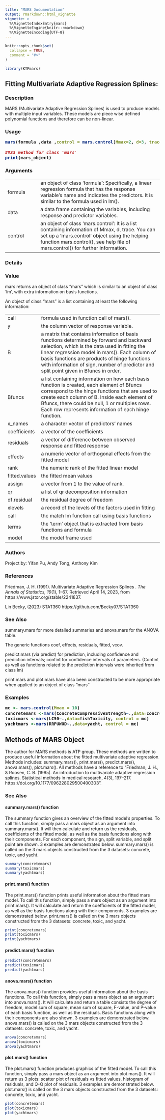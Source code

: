 ```yaml
---
title: "MARS Documentation"
output: rmarkdown::html_vignette
vignette: >
  %\VignetteIndexEntry{mars}
  %\VignetteEngine{knitr::rmarkdown}
  %\VignetteEncoding{UTF-8}
---
```


```r
knitr::opts_chunk$set(
  collapse = TRUE,
  comment = "#>"
)
```

```r
library(KTPmars)
```

<p>

<h2>Fitting Multivariate Adaptive Regression Splines:

<h3> Description </h2>
<p> MARS (Multivariate Adaptive Regression Splines) is used to produce models with multiple input variables. These models are piece wise defined polynomial functions and therefore can be non-linear.

<h3> Usage
```r
mars(formula ,data ,control = mars.control(Mmax=2, d=3, trace=FALSE))

##S3 method for class 'mars'
print(mars_object)
```
<h3> Arguments </h2>

|               |                                                   | 
| :-------------|:--------------------------------------------------| 
| formula     | an object of class 'formula': Specifically, a linear regression formula that has the response variable's name and indicates the predictors. It is similar to the formula used in lm(). | 
| data        | a data frame containing the variables, including response and predictor variables. |  
| control | an object of class 'mars.control': It is a list containing information of Mmax, d, trace. You can set up a 'mars.control' object using the helping function mars.control(), see help  file of mars.control() for further information. |  

<h3> Details

<h3> Value </h2>
mars returns an object of class "mars" which is similar to an object of class 'lm', with extra information on basis functions.

An object of class "mars" is a list containing at least the following information:

|               |                                                   | 
| :-------------|:--------------------------------------------------| 
| call |formula used in function call of mars(). |
| y | the column vector of response variable. |
| B | a matrix that contains information of basis functions determined by forward and backward selection, which is the data used in fitting the linear regression model in mars(). Each column of basis functions are products of hinge functions with information of sign, number of predictor and split point given in Bfuncs in order.|
| Bfuncs | a list containing information on how each basis function is created, each element of Bfuncs correspond to the hinge functions that are used to create each column of B. Inside each element of Bfuncs, there could be null, 1 or multiples rows. Each row represents information of each hinge function. |
|x_names | a character vector of predictors' names |
|coefficients|a vector of the coefficients|
|residuals|a vector of difference between observed response and fitted response |
|effects|a numeric vector of orthogonal effects from the fitted model|
|rank |the numeric rank of the fitted linear model|
|fitted.values|the fitted mean values|
|assign|a vector from 1 to the value of rank.|
|qr|a list of qr decomposition information|
|df.residual|the residual degree of freedom|
|xlevels|a record of the levels of the factors used in fitting|
|call|the match lm function call using basis functions|
|terms|the 'term' object that is extracted from basis functions and formula|
|model|the model frame used|






<h3> Authors </h2>
Project by: Yifan Pu, Andy Tong, Anthony Kim

<h3> References </h2>

Friedman, J. H. (1991). Multivariate Adaptive Regression Splines . *The Annals of Statistics, 19*(1), 1–67. Retrieved April 14, 2023, from https://www.jstor.org/stable/2241837. 

Lin Becky, (2023) STAT360
https://github.com/Becky07/STAT360


<h3> See Also </h2>
summary.mars for more detailed summaries and anova.mars for the ANOVA table.

The generic functions coef, effects, residuals, fitted, vcov.

predict.mars (via predict) for prediction, including confidence and prediction intervals; confint for confidence intervals of parameters.
(Confint as well as functions related to the prediction intervals were inherited from class lm)

print.mars and plot.mars have also been constructed to be more appropriate when applied to an object of class "mars"

<h3> Examples



```r
mc <- mars.control(Mmax = 10)
concretemars <-mars(ConcreteCompressiveStrength~.,data=concrete,control = mc)
toxicmars <-mars(LC50~.,data=fishToxicity, control = mc)
yachtmars <-mars(RRPUWOD~.,data=yacht, control = mc)
```
<h2>Methods of MARS Object</h2>

<p>The author for MARS methods is ATP group. These methods are written to produce useful information about the fitted multivariate adaptive regression. Methods includes: summary.mars(), print.mars(), predict.mars(), anova.mars(), plot.mars(). All methods have a reference to "Friedman, J. H., & Roosen, C. B. (1995). An introduction to multivariate adaptive regression splines. Statistical methods in medical research, 4(3), 197–217. https://doi.org/10.1177/096228029500400303".


<h3> See Also
<h4>summary.mars() function</h2>

<p>The summary function gives an overview of the fitted model's properties. To call this function, simply pass a mars object as an argument into summary.mars(). It will then calculate and return us the residuals, coefficients of the fitted model, as well as the basis functions along with their components. For each component, the sign, split variable, and split point are shown. 3 examples are demonstrated below. summary.mars() is called on the 3 mars objects constructed from the 3 datasets: concrete, toxic, and yacht.

```r
summary(concretemars)
summary(toxicmars)
summary(yachtmars)
```

<h4>print.mars() function</h2>

<p>The print.mars() function prints useful information about the fitted mars model. To call this function, simply pass a mars object as an argument into print.mars(). It will calculate and return the coefficients of the fitted model, as well as the basis functions along with their components. 3 examples are demonstrated below. print.mars() is called on the 3 mars objects constructed from the 3 datasets: concrete, toxic, and yacht.
```r
print(concretemars)
print(toxicmars)
print(yachtmars)
```


<h4>predict.mars() function</h2>

```r
predict(concretemars)
predict(toxicmars)
predict(yachtmars)
```


<h4>anova.mars() function</h2>

<p>The anova.mars() function provides useful information about the basis functions. To call this function, simply pass a mars object as an argument into anova.mars(). It will calculate and return a table consists the degree of freedom, model sum of square, mean sum of square, F-value, and P-value of each basis function, as well as the residuals. Basis functions along with their components are also shown. 3 examples are demonstrated below. anova.mars() is called on the 3 mars objects constructed from the 3 datasets: concrete, toxic, and yacht.</p>

```r
anova(concretemars)
anova(toxicmars)
anova(yachtmars)
```

<p>

<h4>plot.mars() function</h2>

<p>The plot.mars() function produces graphics of the fitted model. To call this function, simply pass a mars object as an argument into plot.mars(). It will return us 3 plots: scatter plot of residuals vs fitted values, histogram of residuals, and Q-Q plot of residuals. 3 examples are demonstrated below. plot.mars() is called on the 3 mars objects constructed from the 3 datasets: concrete, toxic, and yacht.
```r
plot(concretemars)
plot(toxicmars)
plot(yachtmars)
```
